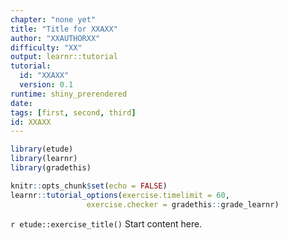 ```yaml
---
chapter: "none yet"
title: "Title for XXAXX"
author: "XXAUTHORXX"
difficulty: "XX"
output: learnr::tutorial
tutorial:
  id: "XXAXX"
  version: 0.1
runtime: shiny_prerendered
date: 
tags: [first, second, third]
id: XXAXX
---
```


```r
library(etude)
library(learnr)
library(gradethis)

knitr::opts_chunk$set(echo = FALSE)
learnr::tutorial_options(exercise.timelimit = 60, 
                 exercise.checker = gradethis::grade_learnr)
```


`r etude::exercise_title()` Start content here.


